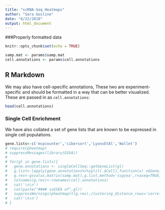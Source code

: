 ```yaml
---
title: "scRNA-Seq Heatmaps"
author: "Sara Gosline"
date: "6/22/2018"
output: html_document
---
```


###Properly formatted data
```r
knitr::opts_chunk$set(echo = TRUE)

samp.mat <- params$samp.mat
cell.annotations <- params$cell.annotations

```

## R Markdown

We may also have cell-specific annotations, These two are experiment-specific and should be formatted in a way that can be better visualized. These are passed in as `cell.annotations`:
```r
head(cell.annotations)
```
### Single Cell Enrichment
We have also collated a set of gene lists that are known to be expressed in single cell populations.

```r
gene.lists<-c('mcpcounter','cibersort','LyonsEtAl','Wallet')
# require(pheatmap)
# suppressMessages(library(GSVA))
# 
# for(gl in gene.lists){
#   gene.annotations <- singleCellSeq::getGeneList(gl)
#   g.list<-lapply(gene.annotations%>%split(.$Cell),function(x) x$Gene)
#   g.res<-gsva(as.matrix(samp.mat),g.list,method='ssgsea',rnaseq=TRUE,verbose=FALSE)
#   colnames(g.res)<-rownames(cell.annotations)
#   cat('\n\n')  
#   cat(paste("#### ssGSEA of",gl))
#   suppressWarnings(pheatmap(t(g.res),clustering_distance_rows='correlation',clustering_distance_cols='correlation',clustering_method='ward.D2',annotation_row=cell.annotations[colnames(g.res),],show_rownames=F))
#   cat('\n\n') 
# }
```
  
